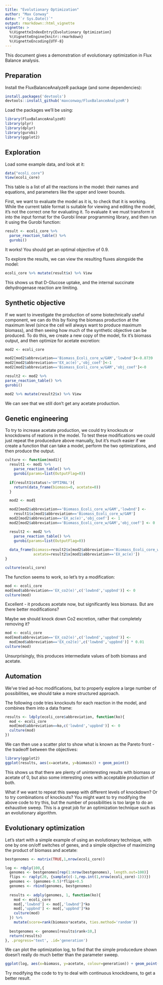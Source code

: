```yaml
---
title: "Evolutionary Optimization"
author: "Max Conway"
date: "`r Sys.Date()`"
output: rmarkdown::html_vignette
vignette: >
  %\VignetteIndexEntry{Evolutionary Optimization}
  %\VignetteEngine{knitr::rmarkdown}
  %\VignetteEncoding{UTF-8}
---
```


This document gives a demonstration of evolutionary optimization in Flux Balance analysis.

## Preparation

Install the FluxBalanceAnalyzeR package (and some dependencies):
```r
install.packages('devtools')
devtools::install_github('maxconway/FluxBalanceAnalyzeR')
```

Load the packages we'll be using:
```r
library(FluxBalanceAnalyzeR)
library(plyr)
library(dplyr)
library(gurobi)
library(ggplot2)
```


## Exploration
Load some example data, and look at it:
```r
data("ecoli_core")
View(ecoli_core)
```
This table is a list of all the reactions in the model: their names and equations, and parameters like the upper and lower bounds.

First, we want to evaluate the model as it is, to check that it is working. While the current table format is suitable for viewing and editing the model, it's not the correct one for evaluating it. To evaluate it we must transform it into the input format for the Gurobi linear programming library, and then run it using the Gurobi function:
```r
result <- ecoli_core %>%
  parse_reaction_table() %>%
  gurobi()
```

It works! You should get an optimal objective of 0.9.

To explore the results, we can view the resulting fluxes alongside the model:
```r
ecoli_core %>% mutate(result$x) %>% View
```
This shows us that D-Glucose uptake, and the internal succinate dehydrogenase reaction are limiting.

## Synthetic objective
If we want to investigate the production of some biotechnically useful component, we can do this by fixing the biomass production at the maximum level (since the cell will always want to produce maximum biomass), and then seeing how much of the synthetic objective can be produced. To do this, we create a new copy of the model, fix it's biomass output, and then optimize for acetate excretion:
```r
mod2 <- ecoli_core

mod2[mod2$abbreviation=='Biomass_Ecoli_core_w/GAM','lowbnd']<-0.8739
mod2[mod2$abbreviation=='EX_ac(e)','obj_coef']<-1
mod2[mod2$abbreviation=='Biomass_Ecoli_core_w/GAM','obj_coef']<-0

result2 <- mod2 %>%
parse_reaction_table() %>%
gurobi()

mod2 %>% mutate(result2$x) %>% View
```

We can see that we still don't get any acetate production.

## Genetic engineering
To try to increase acetate production, we could try knockouts or knockdowns of reations in the model. To test these modifications we could just repeat the producedure above manually, but it's much easier if we create a function that can take a model, perform the two optimizations, and then produce the output.
```r
culture <- function(mod1){
  result1 <- mod1 %>%
    parse_reaction_table() %>%
    gurobi(params=list(OutputFlag=0))
  
  if(result1$status!='OPTIMAL'){
    return(data_frame(biomass=0, acetate=0))
  }

  mod2 <- mod1

  mod2[mod2$abbreviation=='Biomass_Ecoli_core_w/GAM','lowbnd'] <- 
    result1$x[mod1$abbreviation=='Biomass_Ecoli_core_w/GAM']
  mod2[mod2$abbreviation=='EX_ac(e)','obj_coef'] <- 1
  mod2[mod2$abbreviation=='Biomass_Ecoli_core_w/GAM','obj_coef'] <- 0

  result2 <- mod2 %>%
    parse_reaction_table() %>%
    gurobi(params=list(OutputFlag=0))
  
  data_frame(biomass=result2$x[mod2$abbreviation=='Biomass_Ecoli_core_w/GAM'], 
             acetate=result2$x[mod1$abbreviation=='EX_ac(e)'])
}

culture(ecoli_core)
```

The function seems to work, so let's try a modification:
```r
mod <- ecoli_core
mod[mod$abbreviation=='EX_co2(e)',c('lowbnd','uppbnd')] <- 0
culture(mod)
```
Excellent - it produces acetate now, but significantly less biomass. But are there better modifications? 

Maybe we should knock down Co2 excretion, rather that completely removing it?
```r
mod <- ecoli_core
mod[mod$abbreviation=='EX_co2(e)',c('lowbnd','uppbnd')] <- 
  mod[mod$abbreviation=='EX_co2(e)',c('lowbnd','uppbnd')] * 0.01
culture(mod)
```
Unsurprisingly, this produces intermediate values of both biomass and acetate.

## Automation
We've tried ad-hoc modifications, but to properly explore a large number of possibilities, we should take a more structured approach.

The following code tries knockouts for each reaction in the model, and combines them into a data frame:
```r
results <- ldply(ecoli_core$abbreviation, function(ko){
  mod <- ecoli_core
  mod[mod$abbreviation==ko,c('lowbnd','uppbnd')] <- 0
  culture(mod)
})
```

We can then use a scatter plot to show what is known as the Pareto front - the tradeoff between the objectives:
```r
library(ggplot2)
ggplot(results, aes(x=acetate, y=biomass)) + geom_point()
```
This shows us that there are plenty of uninteresting results with biomass or acetate of 0, but also some interesting ones with acceptable production of both.

What if we want to repeat this sweep with different levels of knockdown? Or to try combinations of knockouts? You might want to try modifying the above code to try this, but the number of possibilities is too large to do an exhaustive sweep. This is a great job for an optimization technique such as an evolutionary algorithm.

## Evolutionary optimization
Let's start with a simple example of using an evolutionary technique, with one by one on/off switches of genes, and a simple objective of maximizing the product of biomass and acetate:
```r
bestgenomes <- matrix(TRUE,1,nrow(ecoli_core))

log <- rdply(100,{
  genomes <- bestgenomes[rep(1:nrow(bestgenomes), length.out=100)]
  flips <- raply(20, {sample(c(-1,rep.int(1,nrow(ecoli_core)-1)))})
  genomes <- (genomes-0.5)*flips+0.5
  genomes <- rbind(genomes, bestgenomes)
  
  results <- adply(genomes, 1, function(ko){
    mod <- ecoli_core
    mod[,'lowbnd'] <- mod[,'lowbnd']*ko
    mod[,'uppbnd'] <- mod[,'uppbnd']*ko
    culture(mod)
  }) %>%
    mutate(score=rank(biomass*acetate, ties.method='random'))
  
  bestgenomes <- genomes[results$rank<10,]
  return(results)
}, .progress='text', .id='generation')
```

We can plot the optimization log, to find that the simple producedure shown doesn't really do much better than the parameter sweep.
```r
ggplot(log, aes(x=biomass, y=acetate, colour=generation)) + geom_point()
```

Try modifying the code to try to deal with continuous knockdowns, to get a better result.













